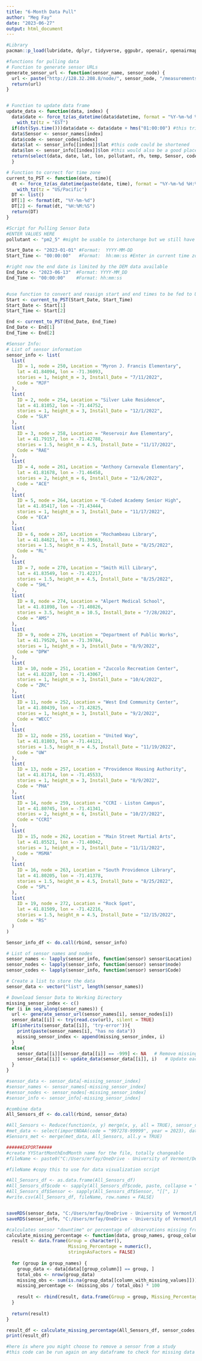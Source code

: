 ```yaml
---
title: "6-Month Data Pull"
author: "Meg Fay"
date: "2023-06-27"
output: html_document
---
```


```r
#Library
pacman::p_load(lubridate, dplyr, tidyverse, ggpubr, openair, openairmaps, ggplot2, worldmet)
```

```r
#functions for pulling data
# Function to generate sensor URLs
generate_sensor_url <- function(sensor_name, sensor_node) {
  url <- paste("http://128.32.208.8/node/", sensor_node, "/measurements_all/csv?name=", URLencode(sensor_name), "&interval=1", "&variables=rh,temp,", pollutant, "&start=", URLencode(Start_Date), "%20", URLencode(Start_Time), "&end=", URLencode(End_Date), "%20", URLencode(End_Time), "&chart_type=measurement)", sep="")
  return(url)
}


# Function to update data frame
update_data <- function(data, index) {
  data$date <- force_tz(as_datetime(data$datetime, format = "%Y-%m-%d %H:%M:%S"), "GMT") %>% 
    with_tz(tz = "EST")
  if(dst(Sys.time()))data$date <- data$date + hms("01:00:00") #this tries to account for dst (adjusts to present time zone at time of viewing)
  data$Sensor <- sensor_names[index]
  data$code <- sensor_codes[index]
  data$lat <- sensor_info[[index]]$lat #this code could be shortened
  data$lon <- sensor_info[[index]]$lon #this would also be a good place to add in stories or sight hight if wanted
  return(select(data, date, lat, lon, pollutant, rh, temp, Sensor, code))
  }

# Function to correct for time zone 
current_to_PST <- function(date, time){
  dt <- force_tz(as_datetime(paste(date, time), format = "%Y-%m-%d %H:%M:%S"), Sys.timezone()) %>%
    with_tz(tz = "US/Pacific")
  DT <- list()
  DT[1] <- format(dt, "%Y-%m-%d")
  DT[2] <- format(dt, "%H:%M:%S")
  return(DT)
}
```


```r
#Script for Pulling Sensor Data
#ENTER VALUES HERE
pollutant <- "pm2_5" #might be usable to interchange but we still have baseline correction

Start_Date <- "2023-01-01" #Format:  YYYY-MM-DD
Start_Time <- "00:00:00"   #Format:  hh:mm:ss #Enter in current time zone

#right now the end date is limited by the DEM data available
End_Date <- "2023-06-13"  #Format: YYYY-MM_DD
End_Time <- "00:00:00"    #Format: hh:mm:ss 


#use function to convert and reasign start and end times to be fed to URL
Start <- current_to_PST(Start_Date, Start_Time)
Start_Date <- Start[1]
Start_Time <- Start[2]

End <- current_to_PST(End_Date, End_Time)
End_Date <- End[1]
End_Time <- End[2]

#Sensor Info:
# List of sensor information
sensor_info <- list(
  list(
    ID = 1, node = 250, Location = "Myron J. Francis Elementary",
    lat = 41.84094, lon = -71.36093,
    stories = 1, height_m = 3, Install_Date = "7/11/2022",
    Code = "MJF"
  ),
  list(
    ID = 2, node = 254, Location = "Silver Lake Residence",
    lat = 41.81052, lon = -71.44752,
    stories = 1, height_m = 3, Install_Date = "12/1/2022",
    Code = "SLR"
  ),
  list(
    ID = 3, node = 258, Location = "Reservoir Ave Elementary",
    lat = 41.79157, lon = -71.42788,
    stories = 1.5, height_m = 4.5, Install_Date = "11/17/2022",
    Code = "RAE"
  ),
  list(
    ID = 4, node = 261, Location = "Anthony Carnevale Elementary",
    lat = 41.81678, lon = -71.46458,
    stories = 2, height_m = 6, Install_Date = "12/6/2022",
    Code = "ACE"
  ),
  list(
    ID = 5, node = 264, Location = "E-Cubed Academy Senior High",
    lat = 41.85417, lon = -71.43444,
    stories = 1, height_m = 3, Install_Date = "11/17/2022",
    Code = "ECA"
  ),
  list(
    ID = 6, node = 267, Location = "Rochambeau Library",
    lat = 41.84621, lon = -71.39663,
    stories = 1.5, height_m = 4.5, Install_Date = "8/25/2022",
    Code = "RL"
  ),
  list(
    ID = 7, node = 270, Location = "Smith Hill Library",
    lat = 41.83549, lon = -71.42217,
    stories = 1.5, height_m = 4.5, Install_Date = "8/25/2022",
    Code = "SHL"
  ),
  list(
    ID = 8, node = 274, Location = "Alpert Medical School",
    lat = 41.81898, lon = -71.40826,
    stories = 3.5, height_m = 10.5, Install_Date = "7/28/2022",
    Code = "AMS"
  ),
  list(
    ID = 9, node = 276, Location = "Department of Public Works",
    lat = 41.79520, lon = -71.39784,
    stories = 1, height_m = 3, Install_Date = "8/9/2022",
    Code = "DPW"
  ),
  list(
    ID = 10, node = 251, Location = "Zuccolo Recreation Center",
    lat = 41.82287, lon = -71.43067,
    stories = 1, height_m = 3, Install_Date = "10/4/2022",
    Code = "ZRC"
  ),
  list(
    ID = 11, node = 252, Location = "West End Community Center",
    lat = 41.80439, lon = -71.42825,
    stories = 1, height_m = 3, Install_Date = "9/2/2022",
    Code = "WECC"
  ),
  list(
    ID = 12, node = 255, Location = "United Way",
    lat = 41.81803, lon = -71.44121,
    stories = 1.5, height_m = 4.5, Install_Date = "11/19/2022",
    Code = "UW"
  ),
  list(
    ID = 13, node = 257, Location = "Providence Housing Authority",
    lat = 41.81714, lon = -71.45533,
    stories = 1, height_m = 3, Install_Date = "8/9/2022",
    Code = "PHA"
  ),
  list(
    ID = 14, node = 259, Location = "CCRI - Liston Campus",
    lat = 41.80745, lon = -71.41341,
    stories = 2, height_m = 6, Install_Date = "10/27/2022",
    Code = "CCRI"
  ),
  list(
    ID = 15, node = 262, Location = "Main Street Martial Arts",
    lat = 41.85521, lon = -71.40042,
    stories = 1, height_m = 3, Install_Date = "11/11/2022",
    Code = "MSMA"
  ),
  list(
    ID = 16, node = 263, Location = "South Providence Library",
    lat = 41.80205, lon = -71.41378,
    stories = 1.5, height_m = 4.5, Install_Date = "8/25/2022",
    Code = "SPL"
  ),
  list(
    ID = 19, node = 272, Location = "Rock Spot",
    lat = 41.81509, lon = -71.42216,
    stories = 1.5, height_m = 4.5, Install_Date = "12/15/2022",
    Code = "RS"
  )
)

Sensor_info_df <- do.call(rbind, sensor_info)

# List of sensor names and nodes
sensor_names <- lapply(sensor_info, function(sensor) sensor$Location)
sensor_nodes <- lapply(sensor_info, function(sensor) sensor$node)
sensor_codes <- lapply(sensor_info, function(sensor) sensor$Code)

# Create a list to store the data
sensor_data <- vector("list", length(sensor_names))
```

```r
# Download Sensor Data to Working Directory
missing_sensor_index <- c()
for (i in seq_along(sensor_names)) {
  url <- generate_sensor_url(sensor_names[i], sensor_nodes[i])
  sensor_data[[i]] <- try(read.csv(url), silent = TRUE)
  if(inherits(sensor_data[[i]], 'try-error')){
    print(paste(sensor_names[i], "has no data"))
    missing_sensor_index <- append(missing_sensor_index, i)
  }
  else{
    sensor_data[[i]][sensor_data[[i]] == -999] <- NA   # Remove missing data
    sensor_data[[i]] <- update_data(sensor_data[[i]], i)   # Update each sensor data frame
  }
}

#sensor_data <- sensor_data[-missing_sensor_index]
#sensor_names <- sensor_names[-missing_sensor_index]
#sensor_nodes <- sensor_nodes[-missing_sensor_index]
#sensor_info <- sensor_info[-missing_sensor_index]

#combine data
All_Sensors_df <- do.call(rbind, sensor_data)

#All_Sensors <- Reduce(function(x, y) merge(x, y, all = TRUE), sensor_data)
#met_data <- select(importNOAA(code = "997278-99999", year = 2023), date, ws, wd, air_temp)
#Sensors_met <- merge(met_data, All_Sensors, all.y = TRUE)

```

```r
######EXPORT#####
#create YYStartMonthEndMonth name for the file, totally changeable
#fileName <- paste0("C:/Users/mrfay/OneDrive - University of Vermont/Desktop/BPVD/PM/data/6month_pm25_raw.csv")

#fileName #copy this to use for data visualization script

#All_Sensors_df <- as.data.frame(All_Sensors_df)
#All_Sensors_df$code <- sapply(All_Sensors_df$code, paste, collapse = ",") 
#All_Sensors_df$Sensor <- sapply(All_Sensors_df$Sensor, "[[", 1)
#write.csv(All_Sensors_df, fileName, row.names = FALSE)


saveRDS(sensor_data, "C:/Users/mrfay/OneDrive - University of Vermont/Desktop/BPVD/PM/data/sensor_data.rds")
saveRDS(sensor_info, "C:/Users/mrfay/OneDrive - University of Vermont/Desktop/BPVD/PM/data/sensor_info.rds")
```

```r
#calculates sensor "downtime" or percentage of observations missing from the selected period
calculate_missing_percentage <- function(data, group_names, group_column, column_with_missing_values) {
  result <- data.frame(Group = character(),
                       Missing_Percentage = numeric(),
                       stringsAsFactors = FALSE)
  
  for (group in group_names) {
    group_data <- data[data[[group_column]] == group, ]
    total_obs <- nrow(group_data)
    missing_obs <- sum(is.na(group_data[[column_with_missing_values]]))
    missing_percentage <- (missing_obs / total_obs) * 100
    
    result <- rbind(result, data.frame(Group = group, Missing_Percentage = missing_percentage))
  }
  
  return(result)
}

result_df <- calculate_missing_percentage(All_Sensors_df, sensor_codes, "code", "pm2_5")
print(result_df)

#here is where you might choose to remove a sensor from a study
#this code can be run again on any dataframe to check for missing data post-merge or post-calibration
```



